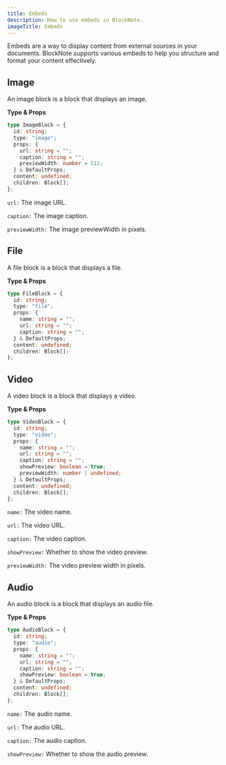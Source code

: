 ```yaml
---
title: Embeds
description: How to use embeds in BlockNote.
imageTitle: Embeds
---
```


Embeds are a way to display content from external sources in your documents. BlockNote supports various embeds to help you structure and format your content effectively.

## Image

An image block is a block that displays an image.

**Type & Props**

```typescript
type ImageBlock = {
  id: string;
  type: "image";
  props: {
    url: string = "";
    caption: string = "";
    previewWidth: number = 512;
  } & DefaultProps;
  content: undefined;
  children: Block[];
};
```

`url:` The image URL.

`caption:` The image caption.

`previewWidth:` The image previewWidth in pixels.

## File

A file block is a block that displays a file.

**Type & Props**

```ts
type FileBlock = {
  id: string;
  type: "file";
  props: {
    name: string = "";
    url: string = "";
    caption: string = "";
  } & DefaultProps;
  content: undefined;
  children: Block[];
};
```

## Video

A video block is a block that displays a video.

**Type & Props**

```ts
type VideoBlock = {
  id: string;
  type: "video";
  props: {
    name: string = "";
    url: string = "";
    caption: string = "";
    showPreview: boolean = true;
    previewWidth: number | undefined;
  } & DefaultProps;
  content: undefined;
  children: Block[];
};
```

`name:` The video name.

`url:` The video URL.

`caption:` The video caption.

`showPreview:` Whether to show the video preview.

`previewWidth:` The video preview width in pixels.

## Audio

An audio block is a block that displays an audio file.

**Type & Props**

```ts
type AudioBlock = {
  id: string;
  type: "audio";
  props: {
    name: string = "";
    url: string = "";
    caption: string = "";
    showPreview: boolean = true;
  } & DefaultProps;
  content: undefined;
  children: Block[];
};
```

`name:` The audio name.

`url:` The audio URL.

`caption:` The audio caption.

`showPreview:` Whether to show the audio preview.
